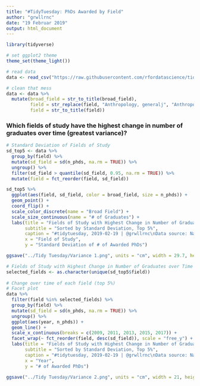 ```yaml
---
title: "#TidyTuesday: PhDs Awarded by Field"
author: "grwllrnc"
date: "19 Februar 2019"
output: html_document
---
```


```r
library(tidyverse)

# set ggplot2 theme
theme_set(theme_light())
```

```r
# read data
data <- read_csv("https://raw.githubusercontent.com/rfordatascience/tidytuesday/master/data/2019/2019-02-19/phd_by_field.csv")

# clean that mess
data <- data %>%
  mutate(broad_field = str_to_title(broad_field),
         field = str_replace(field, "Anthropology, generalj", "Anthropology, general"),
         field = str_to_title(field))
```

### Which fields of study have the highest change in number of graduates over time (greatest variance)?

```r
# Standard Deviation of Fields of Study
sd_top5 <- data %>%
  group_by(field) %>%
  mutate(sd_field = sd(n_phds, na.rm = TRUE)) %>%
  ungroup() %>%
  filter(sd_field > quantile(sd_field, 0.95, na.rm = TRUE)) %>%
  mutate(field = fct_reorder(field, sd_field))

sd_top5 %>%
  ggplot(aes(field, sd_field, color = broad_field, size = n_phds)) +
  geom_point() +
  coord_flip() +
  scale_color_discrete(name = "Broad Field") +
  scale_size_continuous(name = "# of Graduates") +
  labs(title = "Fields of Study with Highest Change in Number of Graduates over Time",
       subtitle = "Sorted by Standard Deviation, Top 5%",
       caption = "#tidytuesday, 2019-02-19 | @grwllrnc\nData source: National Science Foundation, nsf.gov",
       x = "Field of Study",
       y = "Standard Deviation of # of Awarded PhDs")

ggsave("../Tidy Tuesday/Variance 1.png", units = "cm", width = 29.7, height = 21)
```


```r
# Fields of Study with Highest Change in Number of Graduates over Time (top 5%)
selected_fields <- as.character(unique(sd_top5$field))
  
# Change over time of each field (top 5%)
# Facet plot
data %>%
  filter(field %in% selected_fields) %>%
  group_by(field) %>%
  mutate(sd_field = sd(n_phds, na.rm = TRUE)) %>%
  ungroup() %>%
  ggplot(aes(year, n_phds)) +
  geom_line() +
  scale_x_continuous(breaks = c(2009, 2011, 2013, 2015, 2017)) +
  facet_wrap(~ fct_reorder(field, desc(sd_field)), scale = "free_y") +
  labs(title = "Fields of Study with Highest Change in Number of Graduates over Time",
       subtitle = "Sorted by Standard Deviation, Top 5%",
       caption = "#tidytuesday, 2019-02-19 | @grwllrnc\nData source: National Science Foundation, nsf.gov",
       x = "Year",
       y = "# of Awarded PhDs")

ggsave("../Tidy Tuesday/Variance 2.png", units = "cm", width = 21, height = 21)
```
